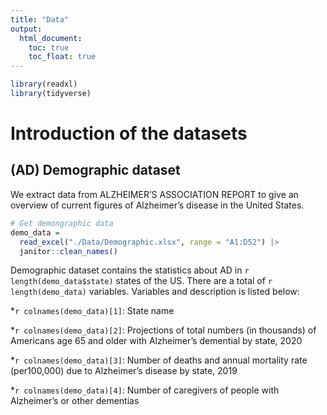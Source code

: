 ```yaml
---
title: "Data"
output: 
  html_document:
    toc: true
    toc_float: true
---
```


```r
library(readxl)
library(tidyverse)
```

# Introduction of the datasets

## (AD) Demographic dataset
We extract data from ALZHEIMER’S ASSOCIATION REPORT to give an overview of current figures of Alzheimer's disease in the United States.

```r
# Get demongraphic data
demo_data = 
  read_excel("./Data/Demographic.xlsx", range = "A1:D52") |>
  janitor::clean_names()
```
Demographic dataset contains the statistics about AD in ```r length(demo_data$state)``` states of the US. There are a total of ```r length(demo_data)``` variables. Variables and description is listed below:

*```r colnames(demo_data)[1]```: State name

*```r colnames(demo_data)[2]```: Projections of total numbers (in thousands) of Americans age 65 and older with Alzheimer's demential by state, 2020

*```r colnames(demo_data)[3]```: Number of deaths and annual mortality rate (per100,000) due to Alzheimer’s disease by state, 2019

*```r colnames(demo_data)[4]```: Number of caregivers of people with Alzheimer's or other dementias
